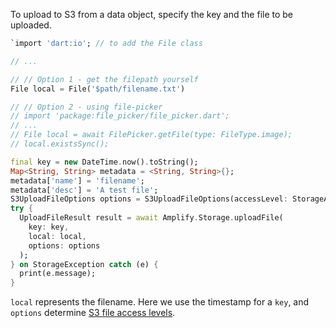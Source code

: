 To upload to S3 from a data object, specify the key and the file to be uploaded. 

```dart
`import 'dart:io'; // to add the File class

// ...

// // Option 1 - get the filepath yourself
File local = File('$path/filename.txt')

// // Option 2 - using file-picker
// import 'package:file_picker/file_picker.dart';
// ...
// File local = await FilePicker.getFile(type: FileType.image);
// local.existsSync();

final key = new DateTime.now().toString();
Map<String, String> metadata = <String, String>{};
metadata['name'] = 'filename';
metadata['desc'] = 'A test file';
S3UploadFileOptions options = S3UploadFileOptions(accessLevel: StorageAccessLevel.guest, metadata: metadata);
try {
  UploadFileResult result = await Amplify.Storage.uploadFile(
    key: key,
    local: local,
    options: options
  );
} on StorageException catch (e) {
  print(e.message);
}
```

`local` represents the filename. Here we use the timestamp for a `key`, and `options` determine [S3 file access levels](https://docs.amplify.aws/lib/storage/configureaccess/q/platform/flutter).
